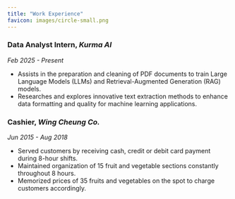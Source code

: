 ```yaml
---
title: "Work Experience"
favicon: images/circle-small.png
---
```



### Data Analyst Intern, *Kurma AI*
*Feb 2025 - Present*

* Assists in the preparation and cleaning of PDF documents to train Large Language Models (LLMs) and Retrieval-Augmented Generation (RAG) models.
* Researches and explores innovative text extraction methods to enhance data formatting and quality for machine learning applications.

### Cashier, *Wing Cheung Co.*
*Jun 2015 - Aug 2018*

* Served customers by receiving cash, credit or debit card payment during 8-hour shifts.
* Maintained organization of 15 fruit and vegetable sections constantly throughout 8 hours.
* Memorized prices of 35 fruits and vegetables on the spot to charge customers accordingly.
